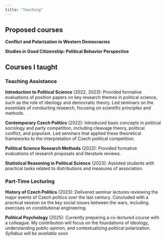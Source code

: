 ```yaml
---
title: "Teaching"
---
```


## Proposed courses

**Conflict and Polarization in Western Democracies**


**Studies in Good Citizenship: Political Behavior Perspective**


## Courses I taught

### Teaching Assistance

**Introduction to Political Science** (2022, 2023): Provided formative evaluations of position papers on key research themes in political science, such as the role of ideology and democratic theory. Led seminars on the essentials of conducting research, focusing on scientific principles and methods.

**Contemporary Czech Politics** (2022): Introduced basic concepts in political sociology and party competition, including cleavage theory, political conflict, and populism. Led seminars that applied these theoretical frameworks to the interpretation of Czech political competition.

**Political Science Research Methods** (2022): Provided formative evaluations of research proposals and literature reviews.

**Statistical Reasoning in Political Science** (2023): Assisted students with practical tasks related to distributions and measures of association.

### Part-Time Lecturing

**History of Czech Politics** (2023): Delivered seminar lectures reviewing the major events of Czech politics over the last century. Concluded with a practical session on the key social issues between the wars, including exercises on constitutional engineering.

**Political Psychology** (2025): Currently preparing a co-lectured course with a colleague. My contribution will focus on the foundations of ideology, understanding public opinion, and contextualizing political polarization. *Syllabus will be available soon*
